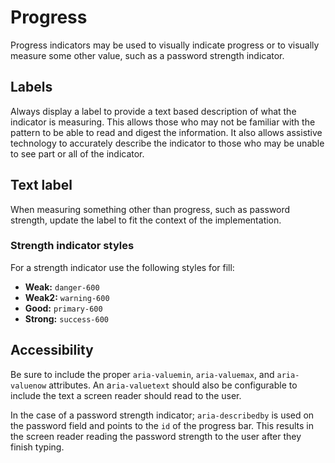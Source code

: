 

<Meta of={stories} />

# Progress

Progress indicators may be used to visually indicate progress or to visually measure some other
value, such as a password strength indicator.

<Primary />
<Controls />

## Labels

Always display a label to provide a text based description of what the indicator is measuring. This
allows those who may not be familiar with the pattern to be able to read and digest the information.
It also allows assistive technology to accurately describe the indicator to those who may be unable
to see part or all of the indicator.

<Story of={stories.Full} />

## Text label

When measuring something other than progress, such as password strength, update the label to fit the
context of the implementation.

<Story of={stories.CustomText} />

### Strength indicator styles

For a strength indicator use the following styles for fill:

- **Weak:** `danger-600`
- **Weak2:** `warning-600`
- **Good:** `primary-600`
- **Strong:** `success-600`

## Accessibility

Be sure to include the proper `aria-valuemin`, `aria-valuemax`, and `aria-valuenow` attributes. An
a`ria-valuetext` should also be configurable to include the text a screen reader should read to the
user.

In the case of a password strength indicator; `aria-describedby` is used on the password field and
points to the `id` of the progress bar. This results in the screen reader reading the password
strength to the user after they finish typing.
